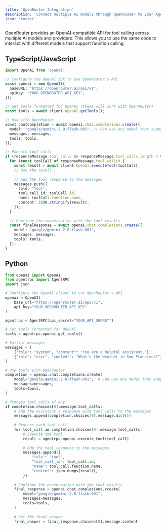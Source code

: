 ```yaml
---
title: 'OpenRouter Integration'
description: 'Connect multiple AI models through OpenRouter to your AgentRPC tools'
icon: 'router'
---
```


OpenRouter provides an OpenAI-compatible API for tool calling across multiple AI models and providers. This allows you to use the same code to interact with different models that support function calling.

## TypeScript/JavaScript

```typescript
import OpenAI from 'openai';

// Configure the OpenAI SDK to use OpenRouter's API
const openai = new OpenAI({
  baseURL: "https://openrouter.ai/api/v1",
  apiKey: "YOUR_OPENROUTER_API_KEY",
});

// Get tools formatted for OpenAI (these will work with OpenRouter)
const tools = await client.OpenAI.getTools();

// Use with OpenRouter
const chatCompletion = await openai.chat.completions.create({
  model: "google/gemini-2.0-flash-001", // Can use any model that supports tool calling
  messages: messages,
  tools: tools,
});

// Execute tool calls
if (responseMessage.tool_calls && responseMessage.tool_calls.length > 0) {
  for (const toolCall of responseMessage.tool_calls) {
    const result = await client.OpenAI.executeTool(toolCall);
    // Use the result...
    
    // Add the tool response to the messages
    messages.push({
      role: "tool",
      tool_call_id: toolCall.id,
      name: toolCall.function.name,
      content: JSON.stringify(result),
    });
  }
  
  // Continue the conversation with the tool results
  const finalResponse = await openai.chat.completions.create({
    model: "google/gemini-2.0-flash-001",
    messages: messages,
    tools: tools,
  });
}
```

## Python

```python
from openai import OpenAI
from agentrpc import AgentRPC
import json

# Configure the OpenAI client to use OpenRouter's API
openai = OpenAI(
    base_url="https://openrouter.ai/api/v1",
    api_key="YOUR_OPENROUTER_API_KEY"
)

agentrpc = AgentRPC(api_secret="YOUR_API_SECRET")

# Get tools formatted for OpenAI
tools = agentrpc.openai.get_tools()

# Initial messages
messages = [
    {"role": "system", "content": "You are a helpful assistant."},
    {"role": "user", "content": "What's the weather in San Francisco?"}
]

# Use tools with OpenRouter
completion = openai.chat.completions.create(
    model="google/gemini-2.0-flash-001",  # Can use any model that supports tool calling
    messages=messages,
    tools=tools,
)

# Process tool calls if any
if completion.choices[0].message.tool_calls:
    # Add the assistant's response with tool calls to the messages
    messages.append(completion.choices[0].message.dict())
    
    # Process each tool call
    for tool_call in completion.choices[0].message.tool_calls:
        # Execute the tool
        result = agentrpc.openai.execute_tool(tool_call)
        
        # Add the tool response to the messages
        messages.append({
            "role": "tool",
            "tool_call_id": tool_call.id,
            "name": tool_call.function.name,
            "content": json.dumps(result),
        })
    
    # Continue the conversation with the tool results
    final_response = openai.chat.completions.create(
        model="google/gemini-2.0-flash-001",
        messages=messages,
        tools=tools,
    )
    
    # Get the final answer
    final_answer = final_response.choices[0].message.content
``` 